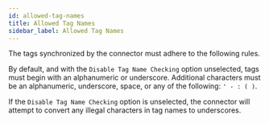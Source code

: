 ```yaml
---
id: allowed-tag-names
title: Allowed Tag Names
sidebar_label: Allowed Tag Names
---
```


The tags synchronized by the connector must adhere to the following rules.

By default, and with the `Disable Tag Name Checking` option unselected, tags must begin with an alphanumeric or
underscore. Additional characters must be an alphanumeric, underscore, space, or any of the following: `' - : ( )`.

If the `Disable Tag Name Checking` option is unselected, the connector will attempt to convert any illegal characters
in tag names to underscores.





